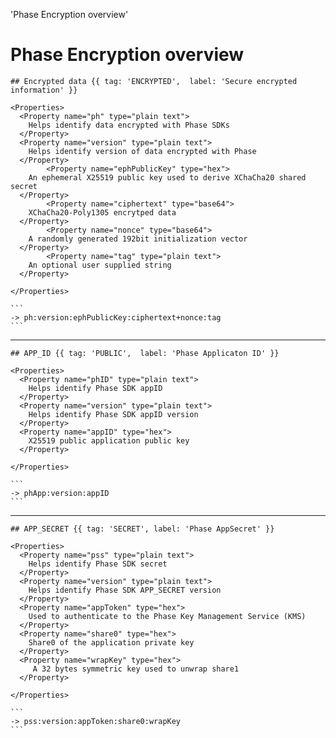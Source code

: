   'Phase Encryption overview'

# Phase Encryption overview

<Row>
  <Col>

    ## Encrypted data {{ tag: 'ENCRYPTED',  label: 'Secure encrypted information' }}

    <Properties>
      <Property name="ph" type="plain text">
        Helps identify data encrypted with Phase SDKs
      </Property>
      <Property name="version" type="plain text">
        Helps identify version of data encrypted with Phase 
      </Property>
            <Property name="ephPublicKey" type="hex">
        An ephemeral X25519 public key used to derive XChaCha20 shared secret
      </Property>
            <Property name="ciphertext" type="base64">
        XChaCha20-Poly1305 encrytped data
      </Property>
            <Property name="nonce" type="base64">
        A randomly generated 192bit initialization vector
      </Property>
            <Property name="tag" type="plain text">
        An optional user supplied string 
      </Property>

    </Properties>

  </Col>
  <Col sticky>

    ```
    -> ph:version:ephPublicKey:ciphertext+nonce:tag
    ```
  </Col>
</Row>

---

<Row>
  <Col>

    ## APP_ID {{ tag: 'PUBLIC',  label: 'Phase Applicaton ID' }}

    <Properties>
      <Property name="phID" type="plain text">
        Helps identify Phase SDK appID
      </Property>
      <Property name="version" type="plain text">
        Helps identify Phase SDK appID version
      </Property>
      <Property name="appID" type="hex">
        X25519 public application public key
      </Property>

    </Properties>

  </Col>
  <Col sticky>

    ```
    -> phApp:version:appID
    ```
  </Col>
</Row>

---



<Row>
  <Col>

    ## APP_SECRET {{ tag: 'SECRET', label: 'Phase AppSecret' }}

    <Properties>
      <Property name="pss" type="plain text">
        Helps identify Phase SDK secret
      </Property>
      <Property name="version" type="plain text">
        Helps identify Phase SDK APP_SECRET version
      </Property>
      <Property name="appToken" type="hex">
        Used to authenticate to the Phase Key Management Service (KMS)
      </Property>
      <Property name="share0" type="hex">
        Share0 of the application private key
      </Property>
      <Property name="wrapKey" type="hex">
         A 32 bytes symmetric key used to unwrap share1 
      </Property>

    </Properties>

  </Col>
  <Col sticky>

    ```
    -> pss:version:appToken:share0:wrapKey
    ```
  </Col>
</Row>

